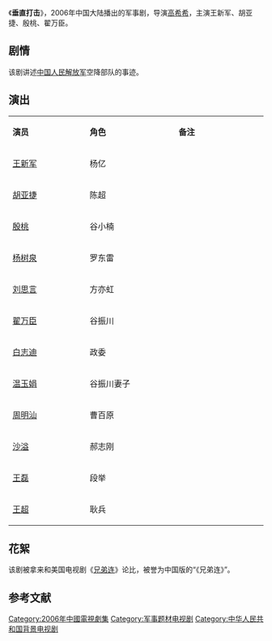 {{电视节目信息框
| 名称     = 垂直打击
| 别名     = 
| 英文名称 = ''{{lang|en|Vertical Buffet}}''
| 图片     = Vertical Buffet poster.jpg
| 图说     = 海报
| 分类     = 军旅剧
| 原创者   = 
| 导演     = [[高希希|高希希]]
| 监制     = 
| 出品人   = 
| 编剧     = [[张嵩山|张嵩山]]
| 制作人   = 郭旭新、王远峰
| 摄影     = 
| 演出     = {{ubl|王新军|胡亚捷|殷桃|翟万臣}}
| 配音     =
| 旁白     = 
| 主题曲   = 《脊梁》<ref>{{cite web|url=http://www.56.com/redian/MjE1NjM0/NDM3OTEyNjM.html|title=电视连续剧<垂直打击>歌曲:脊梁|date=|work=56网|archive-date=2014-03-06|archive-url=https://web.archive.org/web/20140306094348/http://www.56.com/redian/MjE1NjM0/NDM3OTEyNjM.html|dead-url=yes|accessdate=2014-03-06}}</ref><ref>{{cite web|url=http://www.56.com/u39/v-MjY5OTQzODA.htm|title=电视连续剧《垂直打击》主题歌曲：《脊梁》|date=|work=56网|deadurl=yes|archiveurl=https://web.archive.org/web/20140306091120/http://www.56.com/u39/v-MjY5OTQzODA.htm|archivedate=2014-03-06|accessdate=2014-03-06}}</ref>
| 片尾曲   = 
| 插曲     = 
| 地区     = {{CHNML}}
| 语言     = 普通话
| 集数     = 20集
| 每集长   = 45分钟
| 制作公司 = 
| 首播地区 = 
| 电视网   = 
| 开始     = 
| 结束     = 
| 先于     = 
| 后于     = 
| 相关剧集 = 
| 官方网站 = 
}}
《'''垂直打击'''》，2006年中国大陆播出的军事剧，导演[[高希希|高希希]]，主演王新军、胡亚捷、殷桃、翟万臣。

==剧情==
该剧讲述[[中国人民解放军|中国人民解放军]]空降部队的事迹。

== 演出 ==
{|class="wikitable" width="20%"
|- style="background:cornflowerblue; color:white" align=center
|style="width:6%"|'''演员'''||style="width:7%"|'''角色'''||style="width:7%"|'''备注'''
|-
| [[王新军_(演员)|王新军]] || 杨亿 || 
|-
| [[胡亚捷|胡亚捷]] || 陈超 || 
|- 
| [[殷桃|殷桃]] || 谷小楠 || 
|- 
| [[杨树泉|杨树泉]] || 罗东雷 || 
|-
| [[刘思言|刘思言]] || 方亦虹 || 
|-
| [[翟万臣|翟万臣]] || 谷振川 || 
|-
| [[白志迪|白志迪]] || 政委 || 
|-
| [[温玉娟|温玉娟]] || 谷振川妻子 || 
|- 
| [[周明汕|周明汕]] || 曹百原 || 
|- 
| [[沙溢|沙溢]] || 郝志刚 || 
|-
| [[王磊|王磊]] || 段举 || 
|-
| [[王超|王超]] || 耿兵 || 
|}

==花絮==
该剧被拿来和美国电视剧《[[兄弟连|兄弟连]]》论比，被誉为中国版的“《兄弟连》”。

==参考文献==
{{reflist}}

{{高希希}}

{{DEFAULTSORT:Chui垂}}
[[Category:2006年中國電視劇集|Category:2006年中國電視劇集]]
[[Category:军事题材电视剧|Category:军事题材电视剧]]
[[Category:中华人民共和国背景电视剧|Category:中华人民共和国背景电视剧]]